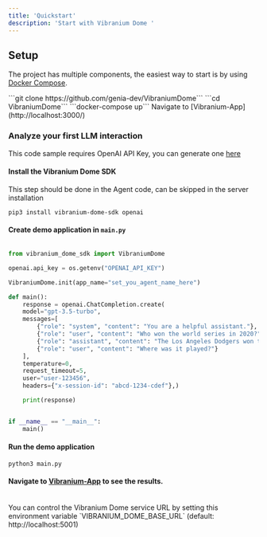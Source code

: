 ```yaml
---
title: 'Quickstart'
description: 'Start with Vibranium Dome '
---
```


## Setup

The project has multiple components, the easiest way to start is by using [Docker Compose](https://docs.docker.com/compose/).

<Steps>
  <Step title="Clone the repository">
    ```git clone https://github.com/genia-dev/VibraniumDome```
  </Step>
  <Step title="Change directory to VibraniumDome">
    ```cd VibraniumDome```
  </Step>
  <Step title="Start the project with docker-compose">
    ```docker-compose up```
  </Step>
  <Step title="Open The Application">
    Navigate to [Vibranium-App](http://localhost:3000/)
  </Step>
</Steps>

### Analyze your first LLM interaction

<Note>This code sample requires OpenAI API Key, you can generate one [here](https://platform.openai.com/api-keys)</Note>

#### Install the Vibranium Dome SDK
<Note>This step should be done in the Agent code, can be skipped in the server installation</Note>

```
pip3 install vibranium-dome-sdk openai
```

#### Create demo application in `main.py`

```python

from vibranium_dome_sdk import VibraniumDome

openai.api_key = os.getenv("OPENAI_API_KEY")

VibraniumDome.init(app_name="set_you_agent_name_here")

def main():
    response = openai.ChatCompletion.create(
    model="gpt-3.5-turbo",
    messages=[
        {"role": "system", "content": "You are a helpful assistant."},
        {"role": "user", "content": "Who won the world series in 2020?"},
        {"role": "assistant", "content": "The Los Angeles Dodgers won the World Series in 2020."},
        {"role": "user", "content": "Where was it played?"}
    ],
    temperature=0,
    request_timeout=5,
    user="user-123456",
    headers={"x-session-id": "abcd-1234-cdef"},)

    print(response)


if __name__ == "__main__":
    main()
```

#### Run the demo application
```
python3 main.py
```

#### Navigate to [Vibranium-App](http://localhost:3000/) to see the results.

<br/>
<Tip>You can control the Vibranium Dome service URL by setting this environment variable `VIBRANIUM_DOME_BASE_URL` (default: http://localhost:5001)</Tip>